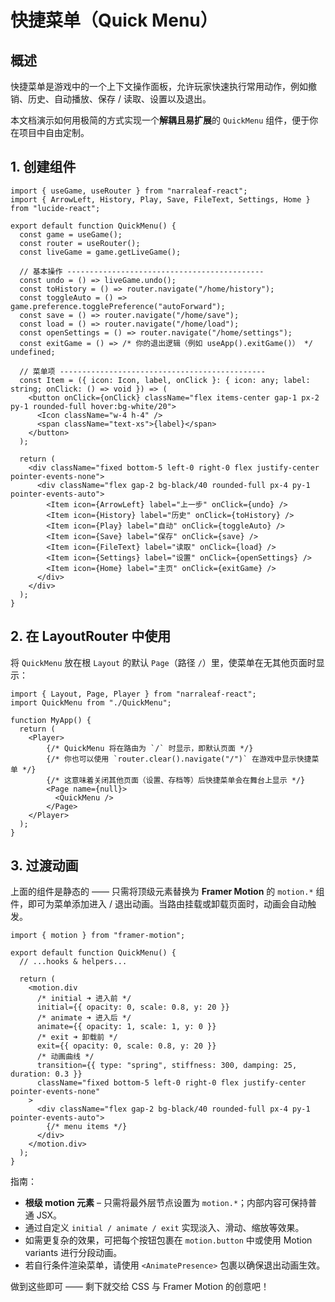 # 快捷菜单（Quick Menu）

## 概述

快捷菜单是游戏中的一个上下文操作面板，允许玩家快速执行常用动作，例如撤销、历史、自动播放、保存 / 读取、设置以及退出。

本文档演示如何用极简的方式实现一个**解耦且易扩展**的 `QuickMenu` 组件，便于你在项目中自由定制。

## 1. 创建组件

```tsx
import { useGame, useRouter } from "narraleaf-react";
import { ArrowLeft, History, Play, Save, FileText, Settings, Home } from "lucide-react";

export default function QuickMenu() {
  const game = useGame();
  const router = useRouter();
  const liveGame = game.getLiveGame();

  // 基本操作 --------------------------------------------
  const undo = () => liveGame.undo();
  const toHistory = () => router.navigate("/home/history");
  const toggleAuto = () => game.preference.togglePreference("autoForward");
  const save = () => router.navigate("/home/save");
  const load = () => router.navigate("/home/load");
  const openSettings = () => router.navigate("/home/settings");
  const exitGame = () => /* 你的退出逻辑（例如 useApp().exitGame()） */ undefined;

  // 菜单项 ----------------------------------------------
  const Item = ({ icon: Icon, label, onClick }: { icon: any; label: string; onClick: () => void }) => (
    <button onClick={onClick} className="flex items-center gap-1 px-2 py-1 rounded-full hover:bg-white/20">
      <Icon className="w-4 h-4" />
      <span className="text-xs">{label}</span>
    </button>
  );

  return (
    <div className="fixed bottom-5 left-0 right-0 flex justify-center pointer-events-none">
      <div className="flex gap-2 bg-black/40 rounded-full px-4 py-1 pointer-events-auto">
        <Item icon={ArrowLeft} label="上一步" onClick={undo} />
        <Item icon={History} label="历史" onClick={toHistory} />
        <Item icon={Play} label="自动" onClick={toggleAuto} />
        <Item icon={Save} label="保存" onClick={save} />
        <Item icon={FileText} label="读取" onClick={load} />
        <Item icon={Settings} label="设置" onClick={openSettings} />
        <Item icon={Home} label="主页" onClick={exitGame} />
      </div>
    </div>
  );
}
```

## 2. 在 LayoutRouter 中使用

将 `QuickMenu` 放在根 `Layout` 的默认 `Page`（路径 `/`）里，使菜单在无其他页面时显示：

```tsx
import { Layout, Page, Player } from "narraleaf-react";
import QuickMenu from "./QuickMenu";

function MyApp() {
  return (
    <Player>
        {/* QuickMenu 将在路由为 `/` 时显示，即默认页面 */}
        {/* 你也可以使用 `router.clear().navigate("/")` 在游戏中显示快捷菜单 */}
        {/* 这意味着关闭其他页面（设置、存档等）后快捷菜单会在舞台上显示 */}
        <Page name={null}>
          <QuickMenu />
        </Page>
    </Player>
  );
}
```

## 3. 过渡动画

上面的组件是静态的 —— 只需将顶级元素替换为 **Framer Motion** 的 `motion.*` 组件，即可为菜单添加进入 / 退出动画。当路由挂载或卸载页面时，动画会自动触发。

```tsx
import { motion } from "framer-motion";

export default function QuickMenu() {
  // ...hooks & helpers...

  return (
    <motion.div
      /* initial ➜ 进入前 */
      initial={{ opacity: 0, scale: 0.8, y: 20 }}
      /* animate ➜ 进入后 */
      animate={{ opacity: 1, scale: 1, y: 0 }}
      /* exit ➜ 卸载前 */
      exit={{ opacity: 0, scale: 0.8, y: 20 }}
      /* 动画曲线 */
      transition={{ type: "spring", stiffness: 300, damping: 25, duration: 0.3 }}
      className="fixed bottom-5 left-0 right-0 flex justify-center pointer-events-none"
    >
      <div className="flex gap-2 bg-black/40 rounded-full px-4 py-1 pointer-events-auto">
        {/* menu items */}
      </div>
    </motion.div>
  );
}
```

指南：

- **根级 motion 元素** – 只需将最外层节点设置为 `motion.*`；内部内容可保持普通 JSX。
- 通过自定义 `initial / animate / exit` 实现淡入、滑动、缩放等效果。
- 如需更复杂的效果，可把每个按钮包裹在 `motion.button` 中或使用 Motion variants 进行分段动画。
- 若自行条件渲染菜单，请使用 `<AnimatePresence>` 包裹以确保退出动画生效。

做到这些即可 —— 剩下就交给 CSS 与 Framer Motion 的创意吧！ 